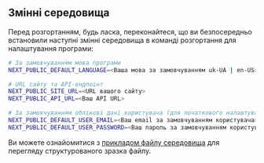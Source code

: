 ## Змінні середовища

Перед розгортанням, будь ласка, переконайтеся, що ви безпосередньо встановили наступні змінні середовища в команді розгортання для налаштування програми:

```bash
# За замовчуванням мова програми
NEXT_PUBLIC_DEFAULT_LANGUAGE=<Ваша мова за замовчуванням uk-UA | en-US>

# URL сайту та API-ендпоінт
NEXT_PUBLIC_SITE_URL=<URL вашого сайту>
NEXT_PUBLIC_API_URL=<Ваш API URL>

# За замовчуванням облікові дані користувача (для початкового налаштування або тестування)
NEXT_PUBLIC_DEFAULT_USER_EMAIL=<Ваш email за замовчуванням користувача>
NEXT_PUBLIC_DEFAULT_USER_PASSWORD=<Ваш пароль за замовчуванням користувача>
```

Ви можете ознайомитися з [прикладом файлу середовища](https://github.com/perfect-panel/ppanel-web/blob/main/apps/user/.env.template) для перегляду структурованого зразка файлу.



<Giscus />
